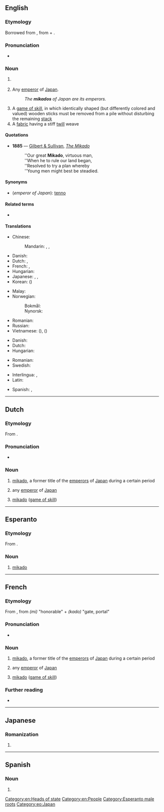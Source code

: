 {{also|Mikado|mikádó}}
==English==

===Etymology===
Borrowed from {{bor|en|ja|御門|tr=mikado}}, from {{m|ja|御|tr=mi|t=honorable}} + {{m|ja|門|tr=kado|t=gate, portal}}.

===Pronunciation===
* {{rhymes|ɑːdəʊ|lang=en}}

===Noun===
{{en-noun}}

# {{lb|en|history}} {{n-g|A former title of the [[emperor]]s of [[Japan]] during a certain period.}}
# {{lb|en|literary}} Any [[emperor]] of [[Japan]].
#: ''The '''mikados''' of Japan are its emperors.''
# A [[game of skill]], in which identically shaped (but differently colored and valued) wooden sticks must be removed from a pile without disturbing the remaining [[stack]]
# A [[fabric]] having a stiff [[twill]] weave

====Quotations====
* '''1885''' — [[w:Gilbert and Sullivan|Gilbert & Sullivan]], ''[[s:The_Mikado|The Mikado]]''
*: ''Our great '''Mikado''', virtuous man,
*: ''When he to rule our land began,
*: ''Resolved to try a plan whereby
*: ''Young men might best be steadied.

====Synonyms====
* (''emperor of Japan''): [[tenno]]

====Related terms====
* {{l|en|Chrysanthemum Throne}}

====Translations====
{{trans-top|emperor of Japan}}
* Chinese:
*: Mandarin: {{t+|cmn|天皇|tr=tiānhuáng|sc=Hani}}, {{t+|cmn|皇帝|tr=huángdì|sc=Hani}}, {{t+|cmn|帝|tr=dì|sc=Hani}}
* Danish: {{t|da|mikado|c}} {{qualifier|archaic}}
* Dutch: {{t|nl|[[Japans]]e [[keizer]]|m}}, {{t+|nl|mikado|m}}
* French: {{t|fr|[[empereur]] [[Japonais]]|m}}, {{t+|fr|mikado|m}}
* Hungarian: {{t|hu|mikádó}}
* Japanese: {{t+|ja|帝|tr=みかど, mikado}}, {{t|ja|御門|tr=みかど, mikado}}, {{t+|ja|天皇|tr=てんのう, tennō}}
* Korean: {{t+|ko|천황}} ({{t+|ko|天皇|sc=Hani}})
{{trans-mid}}
* Malay: {{t|ms|mikado}}
* Norwegian:
*: Bokmål: {{t|nb|mikado|m}}
*: Nynorsk: {{t|nn|mikado|m}}
* Romanian: {{t+|ro|mikado|m}}
* Russian: {{t+|ru|мика́до|m}}
* Vietnamese: {{t|vi|Ngự Môn}} ({{t|vi|御門|sc=Hani}}), {{t|vi|Nhật hoàng}} ({{t|vi|日皇|sc=Hani}})
{{trans-bottom}}

{{trans-top|a game of skill}}
* Danish: {{t|da|mikado}}
* Dutch: {{t+|nl|mikado|m}}
* Hungarian: {{t|hu|mikádó}}
{{trans-mid}}
* Romanian: {{t+|ro|mikado|n}}
* Swedish: {{t+|sv|plockepinn|n}}
{{trans-bottom}}

{{checktrans-top}}
* Interlingua: {{t-check|ia|imperator}}, {{t-check|ia|mikado}}
* Latin: {{t+check|la|imperator}} {{attention|la|2=was "[[imperator]] -is"}}
{{trans-mid}}
* Spanish: {{t+check|es|emperador}}, {{t-check|es|micado}}
{{trans-bottom}}

[[Category:en:Heads of state]]
[[Category:en:People]]

----

==Dutch==

===Etymology===
From {{der|nl|ja|御門}}.

===Pronunciation===
* {{audio|Nl-mikado.ogg|Audio|lang=nl}}

===Noun===
{{nl-noun|m|-'s|mikadootje}}

# {{lb|nl|history}} [[#English|mikado]], a former title of the [[emperor]]s of [[Japan]] during a certain period
# {{lb|nl|literary}} any [[emperor]] of [[Japan]]
# [[#English|mikado]] ([[game of skill]])

----

==Esperanto==

===Etymology===
From {{etyl|ja|eo}} {{m|ja|sc=Jpan|みかど|tr=mikado}}.

===Noun===
{{eo-head}}

# [[#English|mikado]]

[[Category:Esperanto male roots]]
[[Category:eo:Japan]]

----

==French==

===Etymology===
From {{etyl|ja|fr}}, from ''(mi)'' "honorable" + ''(kado)'' "gate, portal"

===Pronunciation===
* {{fr-IPA}}

===Noun===
{{fr-noun|m}}

# {{lb|fr|history}} [[#English|mikado]], a former title of the [[emperor]]s of [[Japan]] during a certain period
# {{lb|fr|literary}} any [[emperor]] of [[Japan]]
# [[#English|mikado]] ([[game of skill]])

===Further reading===
* {{R:TLFi}}

----

==Japanese==

===Romanization===
{{ja-romaji}}

# {{ja-romanization of|みかど}}
----
==Spanish==

===Noun===
{{es-noun|m}}

# {{l|en|mikado}}